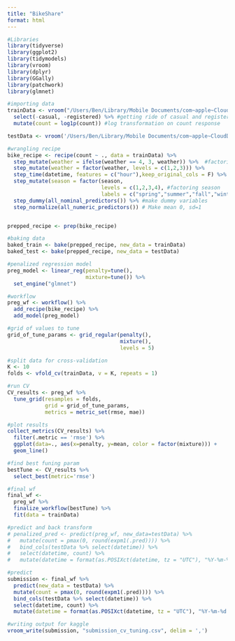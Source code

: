 ```yaml
---
title: "BikeShare"
format: html
---
```


```r
#Libraries
library(tidyverse)
library(ggplot2)
library(tidymodels)
library(vroom)
library(dplyr)
library(GGally)
library(patchwork)
library(glmnet)
```

```r
#importing data
trainData <- vroom("/Users/Ben/Library/Mobile Documents/com~apple~CloudDocs/BYU/STAT 348/Git/KaggleBikeShare/train.csv") %>%
  select(-casual, -registered) %>% #getting ride of casual and registered count
  mutate(count = log1p(count)) #log transformation on count response

testData <- vroom('/Users/Ben/Library/Mobile Documents/com~apple~CloudDocs/BYU/STAT 348/Git/KaggleBikeShare/test.csv')
```

```r
#wrangling recipe
bike_recipe <- recipe(count ~ ., data = trainData) %>%
  step_mutate(weather = ifelse(weather == 4, 3, weather)) %>%  #factoring weather
  step_mutate(weather = factor(weather, levels = c(1,2,3))) %>% 
  step_time(datetime, features = c("hour"),keep_original_cols = F) %>% #select hour
  step_mutate(season = factor(season, 
                              levels = c(1,2,3,4), #factoring season
                              labels = c("spring","summer","fall","winter"))) %>% 
  step_dummy(all_nominal_predictors()) %>% #make dummy variables
  step_normalize(all_numeric_predictors()) # Make mean 0, sd=1


prepped_recipe <- prep(bike_recipe)
```

```r
#baking data
baked_train <- bake(prepped_recipe, new_data = trainData)
baked_test <- bake(prepped_recipe, new_data = testData)
```

```r
#penalized regression model
preg_model <- linear_reg(penalty=tune(), 
                         mixture=tune()) %>%
  set_engine("glmnet") 

#workflow
preg_wf <- workflow() %>%
  add_recipe(bike_recipe) %>%
  add_model(preg_model)

#grid of values to tune
grid_of_tune_params <- grid_regular(penalty(),
                                    mixture(),
                                    levels = 5)

#split data for cross-validation
K <- 10
folds <- vfold_cv(trainData, v = K, repeats = 1)
```

```r
#run CV
CV_results <- preg_wf %>% 
  tune_grid(resamples = folds,
            grid = grid_of_tune_params,
            metrics = metric_set(rmse, mae))

#plot results
collect_metrics(CV_results) %>% 
  filter(.metric == 'rmse') %>% 
  ggplot(data=., aes(x=penalty, y=mean, color = factor(mixture))) +
  geom_line()

#find best funing param
bestTune <- CV_results %>% 
  select_best(metric='rmse')
```

```r
#final wf
final_wf <-
  preg_wf %>% 
  finalize_workflow(bestTune) %>% 
  fit(data = trainData)

#predict and back transform
# penalized_pred <- predict(preg_wf, new_data=testData) %>%   
#   mutate(count = pmax(0, round(expm1(.pred)))) %>%
#   bind_cols(testData %>% select(datetime)) %>%
#   select(datetime, count) %>% 
#   mutate(datetime = format(as.POSIXct(datetime, tz = "UTC"), "%Y-%m-%d %H:%M:%S"))

#predict 
submission <- final_wf %>% 
  predict(new_data = testData) %>% 
  mutate(count = pmax(0, round(expm1(.pred)))) %>%
  bind_cols(testData %>% select(datetime)) %>%
  select(datetime, count) %>%
  mutate(datetime = format(as.POSIXct(datetime, tz = "UTC"), "%Y-%m-%d %H:%M:%S"))
```

```r
#writing output for kaggle
vroom_write(submission, "submission_cv_tuning.csv", delim = ',')
```
